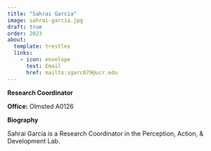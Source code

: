 ```yaml
---
title: "Sahrai Garcia"
image: sahrai-garcia.jpg
draft: true
order: 2023
about:
  template: trestles
  links:
    - icon: envelope
      text: Email
      href: mailto:sgarc079@ucr.edu
---
```


[**Research Coordinator**]{.text-primary}

**Office:** Olmsted A0126 <br/>

**Biography**

Sahrai Garcia is a Research Coordinator in the Perception, Action, & Development Lab. 